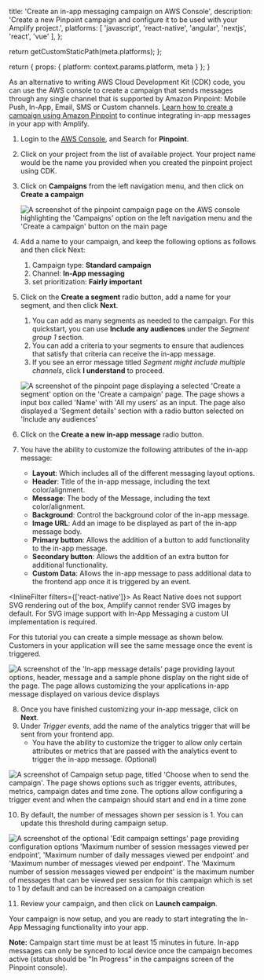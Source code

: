 
  title: 'Create an in-app messaging campaign on AWS Console',
  description: 'Create a new Pinpoint campaign and configure it to be used with your Amplify project.',
  platforms: [
    'javascript',
    'react-native',
    'angular',
    'nextjs',
    'react',
    'vue'
  ],
};

  return getCustomStaticPath(meta.platforms);
};

  return {
    props: {
      platform: context.params.platform,
      meta
    }
  };
}

As an alternative to writing AWS Cloud Development Kit (CDK) code, you can use the AWS console to create a campaign that sends messages through any single channel that is supported by Amazon Pinpoint: Mobile Push, In-App, Email, SMS or Custom channels. [Learn how to create a campaign using Amazon Pinpoint](https://docs.aws.amazon.com/pinpoint/latest/userguide/campaigns.html) to continue integrating in-app messages in your app with Amplify.

1. Login to the [AWS Console](https://console.aws.amazon.com/console/home), and Search for **Pinpoint**.
2. Click on your project from the list of available project. Your project name would be the name you provided when you created the pinpoint project using CDK.

3. Click on **Campaigns** from the left navigation menu, and then click on **Create a campaign**

   ![A screenshot of the pinpoint campaign page on the AWS console highlighting the 'Campaigns' option on the left navigation menu and the 'Create a campaign' button on the main page](/images/lib/in-app-messaging/create-pinpoint-campaign.png)

4. Add a name to your campaign, and keep the following options as follows and then click Next:

   1. Campaign type: **Standard campaign**
   2. Channel: **In-App messaging**
   3. set prioritization: **Fairly important**

5. Click on the **Create a segment** radio button, add a name for your segment, and then click **Next**.

   1. You can add as many segments as needed to the campaign. For this quickstart, you can use **Include any audiences** under the _Segment group 1_ section.
   2. You can add a criteria to your segments to ensure that audiences that satisfy that criteria can receive the in-app message.
   3. If you see an error message titled _Segment might include multiple channels_, click **I understand** to proceed.

   ![A screenshot of the pinpoint page displaying a selected 'Create a segment' option on the 'Create a campaign' page. The page shows a input box called 'Name' with 'All my users' as an input. The page also displayed a 'Segment details' section with a radio button selected on 'Include any audiences'](/images/lib/in-app-messaging/choose-campaign-segment.png)

6. Click on the **Create a new in-app message** radio button.
7. You have the ability to customize the following attributes of the in-app message:
   - **Layout**: Which includes all of the different messaging layout options.
   - **Header**: Title of the in-app message, including the text color/alignment.
   - **Message**: The body of the Message, including the text color/alignment.
   - **Background**: Control the background color of the in-app message.
   - **Image URL**: Add an image to be displayed as part of the in-app message body.
   - **Primary button**: Allows the addition of a button to add functionality to the in-app message.
   - **Secondary button**: Allows the addition of an extra button for additional functionality.
   - **Custom Data**: Allows the in-app message to pass additional data to the frontend app once it is triggered by an event.

<InlineFilter filters={['react-native']}>
   <Callout informational>
      As React Native does not support SVG rendering out of the box, Amplify cannot render SVG images by default. For SVG image support with In-App Messaging a custom UI implementation is required.
   </Callout>
</InlineFilter>

For this tutorial you can create a simple message as shown below. Customers in your application will see the same message once the event is triggered.

![A screenshot of the 'In-app message details' page providing layout options, header, message and a sample phone display on the right side of the page. The page allows customizing the your applications in-app message displayed on various device displays](/images/lib/in-app-messaging/in-app-message-details.png)

8. Once you have finished customizing your in-app message, click on **Next**.
9. Under _Trigger events_, add the name of the analytics trigger that will be sent from your frontend app. 
   - You have the ability to customize the trigger to allow only certain attributes or metrics that are passed with the analytics event to trigger the in-app message. (Optional)

![A screenshot of Campaign setup page, titled 'Choose when to send the campaign'. The page shows options such as trigger events, attributes, metrics, campaign dates and time zone. The options allow configuring a trigger event and when the campaign should start and end in a time zone](/images/lib/in-app-messaging/campaign-setup.png)

10. By default, the number of messages shown per session is 1. You can update this threshold during campaign setup. 

![A screenshot of the optional 'Edit campaign settings' page providing configuration options 'Maximum number of session messages viewed per endpoint', 'Maximum number of daily messages viewed per endpoint' and 'Maximum number of messages viewed per endpoint'. The 'Maximum number of session messages viewed per endpoint' is the maximum number of messages that can be viewed per session for this campaign which is set to 1 by default and can be increased on a campaign creation](/images/lib/in-app-messaging/campaign-settings.png)

11. Review your campaign, and then click on **Launch campaign**.

Your campaign is now setup, and you are ready to start integrating the In-App Messaging functionality into your app.

<Callout informational>

**Note:** Campaign start time must be at least 15 minutes in future. In-app messages can only be synced to local device once the campaign becomes active (status should be "In Progress" in the campaigns screen of the Pinpoint console).

</Callout>
